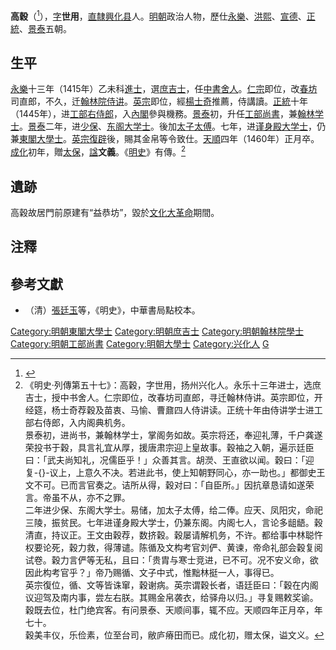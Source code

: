 {{明清人物信息框
| 姓名 = 高穀
| 原名 = 
| 圖片名稱= 
| 圖片大小 =200px
| 圖片說明 = 
| 最高職務 = 少保兼太子太傅工部尚書謹身殿大學士兼東閣大學士
| 屆數 = 
| 國家 = 大明
| 前任 = 
| 繼任 = 
| 爵位 =
| 籍貫 = [[南直隸|直隸]][[興化縣|興化縣]]
| 族裔 = 漢族
| 旗籍 = 
| 字號 = 字世用
| 諡號 = 文義
| 出生日期 = [[洪武|洪武]]二十四年（1391年）
| 出生地點 = [[南直隸|直隸]][[兴化县_(江苏)|興化縣]]
| 逝世日期 = [[天顺_(明)|天順]]四年（1460年）
| 逝世地點 =[[南直隸|直隸]][[兴化县_(江苏)|興化縣]]
| 墓葬 =
| 配偶 =
| 親屬 =
| 出身 = 
*永樂十三年乙未科同進士出身
| 經歷 = 
| 著作 =
}}

'''高穀'''（{{bd|1391年||1460年|catIdx=Gao高}}<ref>{{Cite web |url=http://archive.ihp.sinica.edu.tw/ttscgi/ttsquery?0:0:mctauac:TM%3D%B0%AA%BD%5C |title=資料連結 |publisher=中央研究院歷史語言研究所明清檔案工作室 |accessdate=2011-07-21 }}{{Dead link|date=2019年5月 |bot=InternetArchiveBot |fix-attempted=yes }}</ref>），[[表字|字]]'''世用'''，[[南直隸|直隸]][[兴化县_(江苏)|興化县]]人。[[明朝|明朝]]政治人物，歷仕[[永乐_(明朝)|永樂]]、[[洪熙|洪熙]]、[[宣德|宣德]]、[[正统_(年号)|正統]]、[[景泰_(明朝)|景泰]]五朝。

==生平==
[[永樂|永樂]]十三年（1415年）乙未科[[進士|進士]]，選[[庶吉士|庶吉士]]，任[[中書舍人|中書舍人]]。[[明仁宗|仁宗]]即位，改[[春坊|春坊]]司直郎，不久，迁[[翰林院侍讲|翰林院侍讲]]。[[明英宗|英宗]]即位，經[[楊士奇|楊士奇]]推薦，侍講讀。[[正统_(年号)|正統]]十年（1445年），进[[工部右侍郎|工部右侍郎]]，入[[內閣|內閣]]參與機務。[[景泰_(明朝)|景泰]]初，升任[[工部尚書|工部尚書]]，兼[[翰林学士|翰林学士]]。[[景泰|景泰]]二年，进[[少保|少保]]、[[东阁大学士|东阁大学士]]。後加[[太子太傅|太子太傅]]。七年，进[[谨身殿大学士|谨身殿大学士]]，仍兼[[東閣大學士|東閣大學士]]。[[英宗復辟|英宗復辟]]後，賜其金帛等令致仕。[[天顺_(明朝)|天順]]四年（1460年）正月卒。[[成化|成化]]初年，贈[[太保|太保]]，[[諡|諡]]'''文義'''。《[[明史|明史]]》有傳。<ref>《明史·列傳第五十七》：高穀，字世用，扬州兴化人。永乐十三年进士，选庶吉士，授中书舍人。仁宗即位，改春坊司直郎，寻迁翰林侍讲。英宗即位，开经筵，杨士奇荐穀及苗衷、马愉、曹鼐四人侍讲读。正统十年由侍讲学士进工部右侍郎，入内阁典机务。<br>景泰初，进尚书，兼翰林学士，掌阁务如故。英宗将还，奉迎礼薄，千户龚遂荣投书于穀，具言礼宜从厚，援唐肃宗迎上皇故事。穀袖之入朝，遍示廷臣曰：「武夫尚知礼，况儒臣乎！」众善其言。胡濙、王直欲以闻。穀曰：「迎复-{}-议上，上意久不决。若进此书，使上知朝野同心，亦一助也。」都御史王文不可。已而言官奏之。诘所从得，穀对曰：「自臣所。」因抗章恳请如遂荣言。帝虽不从，亦不之罪。<br>二年进少保、东阁大学士。易储，加太子太傅，给二俸。应天、凤阳灾，命祀三陵，振贫民。七年进谨身殿大学士，仍兼东阁。内阁七人，言论多龃龉。穀清直，持议正。王文由穀荐，数挤穀。穀屡请解机务，不许。都给事中林聪忤权要论死，穀力救，得薄谴。陈循及文构考官刘俨、黄谏，帝命礼部会穀复阅试卷。穀力言俨等无私，且曰：「贵胄与寒士竞进，已不可。况不安义命，欲因此构考官乎？」帝乃赐循、文子中式，惟黜林挺一人，事得已。<br>英宗復位，循、文等皆诛窜，穀谢病。英宗谓穀长者，语廷臣曰：「穀在内阁议迎驾及南内事，尝左右朕。其赐金帛袭衣，给驿舟以归。」寻复赐敕奖谕。<br>穀既去位，杜门绝宾客。有问景泰、天顺间事，辄不应。天顺四年正月卒，年七十。<br>穀美丰仪，乐俭素，位至台司，敝庐瘠田而已。成化初，赠太保，谥文义。</ref>

==遺跡==
高穀故居門前原建有“益恭坊”，毀於[[文化大革命|文化大革命]]期間。

== 注釋 ==
{{reflist|2}}


==參考文獻==
*（清）[[張廷玉|張廷玉]]等，《明史》，中華書局點校本。
{{明朝首輔}}
{{兴化八大家}}
{{永樂十三年乙未科殿試金榜}}

{{DEFAULTSORT:Gao高}}
[[Category:明朝東閣大學士|Category:明朝東閣大學士]]
[[Category:明朝庶吉士|Category:明朝庶吉士]]
[[Category:明朝翰林院學士|Category:明朝翰林院學士]]
[[Category:明朝工部尚書|Category:明朝工部尚書]]
[[Category:明朝大學士|Category:明朝大學士]]
[[Category:兴化人|Category:兴化人]]
[[Category:高姓|G]]